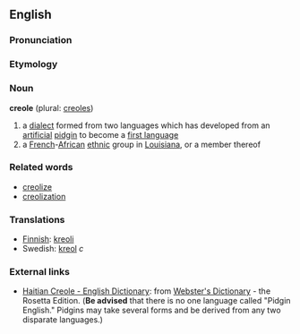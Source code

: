 ==English==

===Pronunciation===
{{substub}}

===Etymology===
{{etystub}}

===Noun===
'''creole''' (plural: [[creoles]])

# a [[dialect]] formed from two languages which has developed from an [[artificial]] [[pidgin]] to become a [[first language]]
# a [[French]]-[[African]] [[ethnic]] group in [[Louisiana]], or a member thereof

===Related words===
* [[creolize]]
* [[creolization]]

===Translations===
*[[Finnish]]: [[kreoli]]
*Swedish: [[kreol]] ''c''

=== External links===
*[http://www.websters-online-dictionary.org/definition/Haitian+Creole-english/ Haitian Creole - English Dictionary]: from [http://www.websters-online-dictionary.org/ Webster's Dictionary] - the Rosetta Edition. ('''Be advised''' that there is no one language called "Pidgin English." Pidgins may take several forms and be derived from any two disparate languages.)